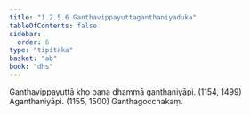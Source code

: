 ```yaml
---
title: "1.2.5.6 Ganthavippayuttaganthaniyaduka"
tableOfContents: false
sidebar:
  order: 6
type: "tipitaka"
basket: "ab"
book: "dhs"
---
```



<DynamicBreadcrumb />

<Division number="53" book="dhs">

<Paragraph number="133" book="dhs">
Ganthavippayuttā kho pana dhammā ganthaniyāpi. (<Emphasis>1154, 1499</Emphasis>)
</Paragraph>

<Paragraph number="134" book="dhs">
Aganthaniyāpi. (<Emphasis>1155, 1500</Emphasis>)

</Paragraph>
</Division>

<Paragraph number="135" type="center" book="dhs">
Ganthagocchakaṃ.
</Paragraph>